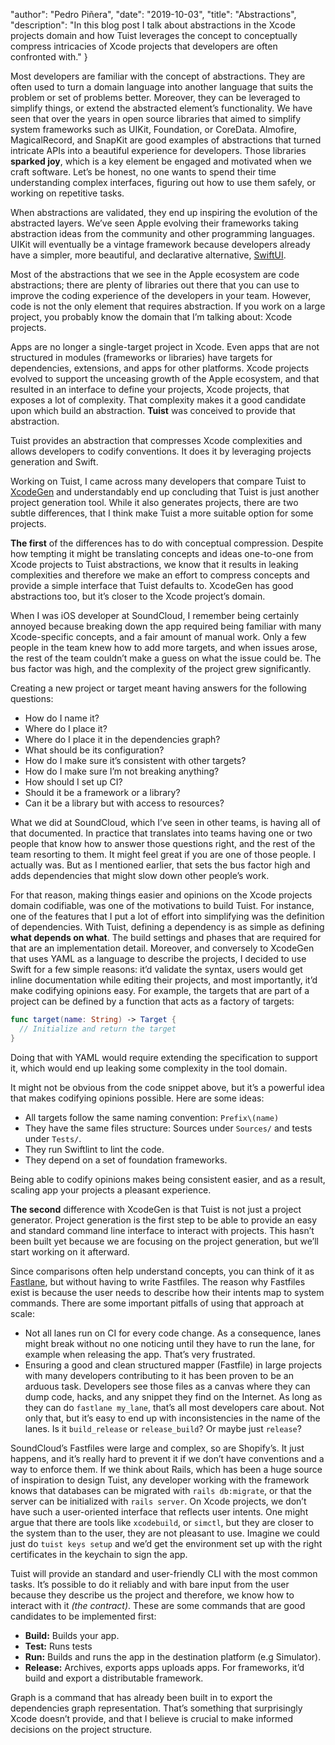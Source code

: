 
  "author": "Pedro Piñera",
  "date": "2019-10-03",
  "title": "Abstractions",
  "description": "In this blog post I talk about abstractions in the Xcode projects domain and how Tuist leverages the concept to conceptually compress intricacies of Xcode projects that developers are often confronted with."
}




Most developers are familiar with the concept of abstractions. They are often used to turn a domain language into another language that suits the problem or set of problems better. Moreover, they can be leveraged to simplify things, or extend the abstracted element’s functionality. We have seen that over the years in open source libraries that aimed to simplify system frameworks such as UIKit, Foundation, or CoreData. Almofire, MagicalRecord, and SnapKit are good examples of abstractions that turned intricate APIs into a beautiful experience for developers. Those libraries **sparked joy**, which is a key element be engaged and motivated when we craft software. Let’s be honest, no one wants to spend their time understanding complex interfaces, figuring out how to use them safely, or working on repetitive tasks.

When abstractions are validated, they end up inspiring the evolution of the abstracted layers. We’ve seen Apple evolving their frameworks taking abstraction ideas from the community and other programming languages. UIKit will eventually be a vintage framework because developers already have a simpler, more beautiful, and declarative alternative, [SwiftUI](https://developer.apple.com/xcode/swiftui/).

Most of the abstractions that we see in the Apple ecosystem are code abstractions; there are plenty of libraries out there that you can use to improve the coding experience of the developers in your team. However, code is not the only element that requires abstraction. If you work on a large project, you probably know the domain that I’m talking about: Xcode projects.

Apps are no longer a single-target project in Xcode. Even apps that are not structured in modules (frameworks or libraries) have targets for dependencies, extensions, and apps for other platforms. Xcode projects evolved to support the unceasing growth of the Apple ecosystem, and that resulted in an interface to define your projects, Xcode projects, that exposes a lot of complexity. That complexity makes it a good candidate upon which build an abstraction. **Tuist** was conceived to provide that abstraction.

Tuist provides an abstraction that compresses Xcode complexities and allows developers to codify conventions. It does it by leveraging projects generation and Swift.

Working on Tuist, I came across many developers that compare Tuist to [XcodeGen](https://github.com/yonaskolb/xcodegen) and understandably end up concluding that Tuist is just another project generation tool. While it also generates projects, there are two subtle differences, that I think make Tuist a more suitable option for some projects.

**The first** of the differences has to do with conceptual compression. Despite how tempting it might be translating concepts and ideas one-to-one from Xcode projects to Tuist abstractions, we know that it results in leaking complexities and therefore we make an effort to compress concepts and provide a simple interface that Tuist defaults to. XcodeGen has good abstractions too, but it’s closer to the Xcode project’s domain.

When I was iOS developer at SoundCloud, I remember being certainly annoyed because breaking down the app required being familiar with many Xcode-specific concepts, and a fair amount of manual work. Only a few people in the team knew how to add more targets, and when issues arose, the rest of the team couldn’t make a guess on what the issue could be. The bus factor was high, and the complexity of the project grew significantly.

Creating a new project or target meant having answers for the following questions:

- How do I name it?
- Where do I place it?
- Where do I place it in the dependencies graph?
- What should be its configuration?
- How do I make sure it’s consistent with other targets?
- How do I make sure I’m not breaking anything?
- How should I set up CI?
- Should it be a framework or a library?
- Can it be a library but with access to resources?

What we did at SoundCloud, which I’ve seen in other teams, is having all of that documented. In practice that translates into teams having one or two people that know how to answer those questions right, and the rest of the team resorting to them. It might feel great if you are one of those people. I actually was. But as I mentioned earlier, that sets the bus factor high and adds dependencies that might slow down other people’s work.

For that reason, making things easier and opinions on the Xcode projects domain codifiable, was one of the motivations to build Tuist. For instance, one of the features that I put a lot of effort into simplifying was the definition of dependencies. With Tuist, defining a dependency is as simple as defining **what depends on what**. The build settings and phases that are required for that are an implementation detail. Moreover, and conversely to XcodeGen that uses YAML as a language to describe the projects, I decided to use Swift for a few simple reasons: it’d validate the syntax, users would get inline documentation while editing their projects, and most importantly, it’d make codifying opinions easy. For example, the targets that are part of a project can be defined by a function that acts as a factory of targets:

```swift
func target(name: String) -> Target {
  // Initialize and return the target
}
```

Doing that with YAML would require extending the specification to support it, which would end up leaking some complexity in the tool domain.

It might not be obvious from the code snippet above, but it’s a powerful idea that makes codifying opinions possible. Here are some ideas:

- All targets follow the same naming convention: `Prefix\(name)`
- They have the same files structure: Sources under `Sources/` and tests under `Tests/`.
- They run Swiftlint to lint the code.
- They depend on a set of foundation frameworks.

Being able to codify opinions makes being consistent easier, and as a result, scaling app your projects a pleasant experience.

**The second** difference with XcodeGen is that Tuist is not just a project generator. Project generation is the first step to be able to provide an easy and standard command line interface to interact with projects. This hasn’t been built yet because we are focusing on the project generation, but we’ll start working on it afterward.

Since comparisons often help understand concepts, you can think of it as [Fastlane](https://github.com/fastlane), but without having to write Fastfiles. The reason why Fastfiles exist is because the user needs to describe how their intents map to system commands. There are some important pitfalls of using that approach at scale:

- Not all lanes run on CI for every code change. As a consequence, lanes might break without no one noticing until they have to run the lane, for example when releasing the app. That’s very frustrated.
- Ensuring a good and clean structured mapper (Fastfile) in large projects with many developers contributing to it has been proven to be an arduous task. Developers see those files as a canvas where they can dump code, hacks, and any snippet they find on the Internet. As long as they can do `fastlane my_lane`, that’s all most developers care about. Not only that, but it’s easy to end up with inconsistencies in the name of the lanes. Is it `build_release` or `release_build`? Or maybe just `release`?

SoundCloud’s Fastfiles were large and complex, so are Shopify’s. It just happens, and it’s really hard to prevent it if we don’t have conventions and a way to enforce them. If we think about Rails, which has been a huge source of inspiration to design Tuist, any developer working with the framework knows that databases can be migrated with `rails db:migrate`, or that the server can be initialized with `rails server`. On Xcode projects, we don’t have such a user-oriented interface that reflects user intents. One might argue that there are tools like `xcodebuild`, or `simctl`, but they are closer to the system than to the user, they are not pleasant to use. Imagine we could just do `tuist keys setup` and we’d get the environment set up with the right certificates in the keychain to sign the app.

Tuist will provide an standard and user-friendly CLI with the most common tasks. It’s possible to do it reliably and with bare input from the user because they describe us the project and therefore, we know how to interact with it _(the contract)_. These are some commands that are good candidates to be implemented first:

- **Build:** Builds your app.
- **Test:** Runs tests
- **Run:** Builds and runs the app in the destination platform (e.g Simulator).
- **Release:** Archives, exports apps uploads apps. For frameworks, it’d build and export a distributable framework.

Graph is a command that has already been built in to export the dependencies graph representation. That’s something that surprisingly Xcode doesn’t provide, and that I believe is crucial to make informed decisions on the project structure.


